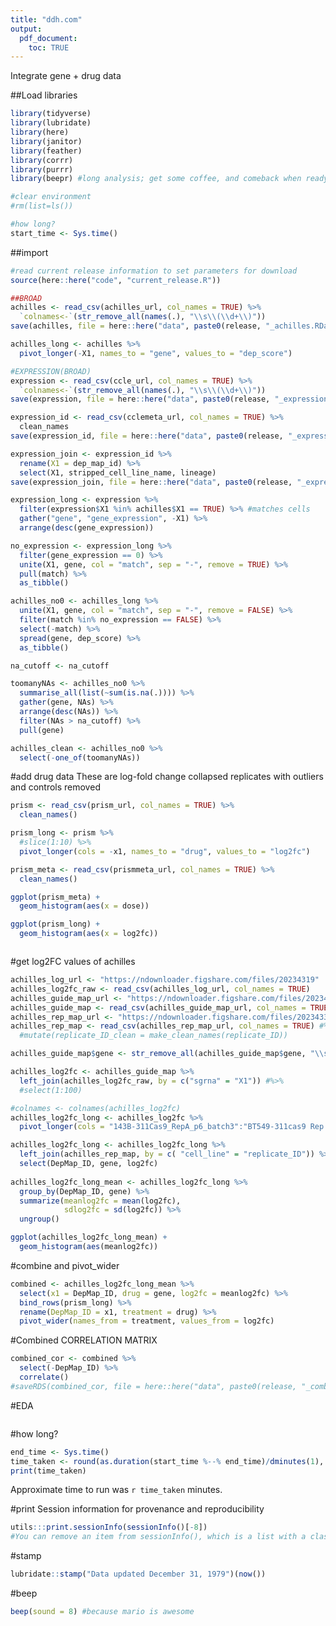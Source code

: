 ```yaml
---
title: "ddh.com"
output:
  pdf_document:
    toc: TRUE
---
```

Integrate gene + drug data

##Load libraries
```r
library(tidyverse)
library(lubridate)
library(here)
library(janitor)
library(feather)
library(corrr)
library(purrr)
library(beepr) #long analysis; get some coffee, and comeback when ready

#clear environment
#rm(list=ls()) 

#how long?
start_time <- Sys.time()
```

##import
```r
#read current release information to set parameters for download
source(here::here("code", "current_release.R"))

##BROAD
achilles <- read_csv(achilles_url, col_names = TRUE) %>%
  `colnames<-`(str_remove_all(names(.), "\\s\\(\\d+\\)"))
save(achilles, file = here::here("data", paste0(release, "_achilles.RData")))

achilles_long <- achilles %>% 
  pivot_longer(-X1, names_to = "gene", values_to = "dep_score")

#EXPRESSION(BROAD)
expression <- read_csv(ccle_url, col_names = TRUE) %>% 
  `colnames<-`(str_remove_all(names(.), "\\s\\(\\d+\\)"))
save(expression, file = here::here("data", paste0(release, "_expression.RData")))

expression_id <- read_csv(cclemeta_url, col_names = TRUE) %>% 
  clean_names
save(expression_id, file = here::here("data", paste0(release, "_expression_id.RData")))

expression_join <- expression_id %>% 
  rename(X1 = dep_map_id) %>% 
  select(X1, stripped_cell_line_name, lineage)
save(expression_join, file = here::here("data", paste0(release, "_expression_join.RData")))

expression_long <- expression %>% 
  filter(expression$X1 %in% achilles$X1 == TRUE) %>% #matches cells
  gather("gene", "gene_expression", -X1) %>% 
  arrange(desc(gene_expression))

no_expression <- expression_long %>% 
  filter(gene_expression == 0) %>% 
  unite(X1, gene, col = "match", sep = "-", remove = TRUE) %>% 
  pull(match) %>% 
  as_tibble()

achilles_no0 <- achilles_long %>% 
  unite(X1, gene, col = "match", sep = "-", remove = FALSE) %>% 
  filter(match %in% no_expression == FALSE) %>% 
  select(-match) %>%
  spread(gene, dep_score) %>% 
  as_tibble()

na_cutoff <- na_cutoff

toomanyNAs <- achilles_no0 %>% 
  summarise_all(list(~sum(is.na(.)))) %>% 
  gather(gene, NAs) %>% 
  arrange(desc(NAs)) %>% 
  filter(NAs > na_cutoff) %>% 
  pull(gene)

achilles_clean <- achilles_no0 %>% 
  select(-one_of(toomanyNAs))

```

#add drug data
These are log-fold change collapsed replicates with outliers and controls removed
```r
prism <- read_csv(prism_url, col_names = TRUE) %>% 
  clean_names()

prism_long <- prism %>% 
  #slice(1:10) %>% 
  pivot_longer(cols = -x1, names_to = "drug", values_to = "log2fc")

prism_meta <- read_csv(prismmeta_url, col_names = TRUE) %>% 
  clean_names()

ggplot(prism_meta) +
  geom_histogram(aes(x = dose))

ggplot(prism_long) +
  geom_histogram(aes(x = log2fc))



```

#get log2FC values of achilles
```r
achilles_log_url <- "https://ndownloader.figshare.com/files/20234319"
achilles_log2fc_raw <- read_csv(achilles_log_url, col_names = TRUE)
achilles_guide_map_url <- "https://ndownloader.figshare.com/files/20234082"
achilles_guide_map <- read_csv(achilles_guide_map_url, col_names = TRUE)
achilles_rep_map_url <- "https://ndownloader.figshare.com/files/20234331"
achilles_rep_map <- read_csv(achilles_rep_map_url, col_names = TRUE) #%>% 
  #mutate(replicate_ID_clean = make_clean_names(replicate_ID))

achilles_guide_map$gene <- str_remove_all(achilles_guide_map$gene, "\\s\\(\\d+\\)")

achilles_log2fc <- achilles_guide_map %>% 
  left_join(achilles_log2fc_raw, by = c("sgrna" = "X1")) #%>% 
  #select(1:100)

#colnames <- colnames(achilles_log2fc)
achilles_log2fc_long <- achilles_log2fc %>% 
  pivot_longer(cols = "143B-311Cas9_RepA_p6_batch3":"BT549-311cas9 Rep A p5_batch2", names_to = "cell_line", values_to = "log2fc")

achilles_log2fc_long <- achilles_log2fc_long %>% 
  left_join(achilles_rep_map, by = c( "cell_line" = "replicate_ID")) %>% 
  select(DepMap_ID, gene, log2fc)
  
achilles_log2fc_long_mean <- achilles_log2fc_long %>% 
  group_by(DepMap_ID, gene) %>% 
  summarize(meanlog2fc = mean(log2fc), 
            sdlog2fc = sd(log2fc)) %>% 
  ungroup()

ggplot(achilles_log2fc_long_mean) +
  geom_histogram(aes(meanlog2fc))
```
#combine and pivot_wider
```r
combined <- achilles_log2fc_long_mean %>% 
  select(x1 = DepMap_ID, drug = gene, log2fc = meanlog2fc) %>% 
  bind_rows(prism_long) %>% 
  rename(DepMap_ID = x1, treatment = drug) %>% 
  pivot_wider(names_from = treatment, values_from = log2fc)
```


#Combined CORRELATION MATRIX
```r
combined_cor <- combined %>%
  select(-DepMap_ID) %>% 
  correlate()
#saveRDS(combined_cor, file = here::here("data", paste0(release, "_combined_cor.Rds")))

```

#EDA
```r

```

#how long?
```r
end_time <- Sys.time()
time_taken <- round(as.duration(start_time %--% end_time)/dminutes(1), digits = 1)
print(time_taken)
```
Approximate time to run was `r time_taken` minutes.

#print Session information for provenance and reproducibility
```r
utils:::print.sessionInfo(sessionInfo()[-8]) 
#You can remove an item from sessionInfo(), which is a list with a class attribute, by printing the resulting object omitting one of the list items (omitted list of packages installed, but not loaded)

```
#stamp
```r
lubridate::stamp("Data updated December 31, 1979")(now())
```

#beep
```r
beep(sound = 8) #because mario is awesome
```



